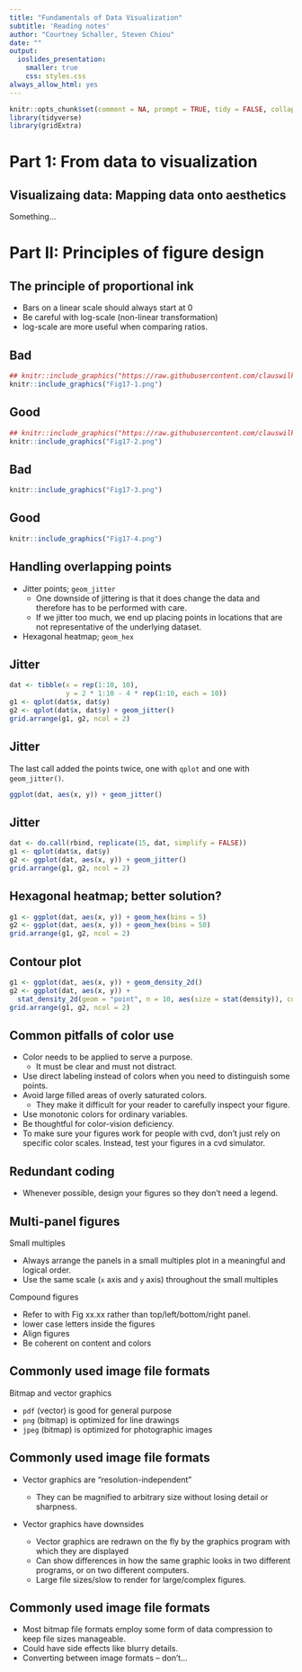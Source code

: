 ```yaml
---
title: "Fundamentals of Data Visualization"
subtitle: 'Reading notes'
author: "Courtney Schaller, Steven Chiou"
date: ""
output:
  ioslides_presentation: 
    smaller: true
    css: styles.css
always_allow_html: yes
---
```


```r
knitr::opts_chunk$set(comment = NA, prompt = TRUE, tidy = FALSE, collapse = TRUE)
library(tidyverse)
library(gridExtra)
```

# Part 1: From data to visualization

## Visualizaing data: Mapping data onto aesthetics
Something...

# Part II: Principles of figure design

## The principle of proportional ink
* Bars on a linear scale should always start at 0
* Be careful with log-scale (non-linear transformation)
* log-scale are more useful when comparing ratios.

## Bad
```r
## knitr::include_graphics("https://raw.githubusercontent.com/clauswilke/dataviz/master/_book_production/proportional_ink_files/figure-html/hawaii-income-bars-bad-1.png")
knitr::include_graphics("Fig17-1.png")
```

## Good

```r
## knitr::include_graphics("https://raw.githubusercontent.com/clauswilke/dataviz/master/_book_production/proportional_ink_files/figure-html/hawaii-income-bars-good-1.png")
knitr::include_graphics("Fig17-2.png")
```

## Bad
```r
knitr::include_graphics("Fig17-3.png")
```

## Good
```r
knitr::include_graphics("Fig17-4.png")
```

## Handling overlapping points
* Jitter points; `geom_jitter`
  * One downside of jittering is that it does change the data and therefore has to be performed with care. 
  * If we jitter too much, we end up placing points in locations that are not representative of the underlying dataset.
* Hexagonal heatmap; `geom_hex`
  
## Jitter
```r
dat <- tibble(x = rep(1:10, 10), 
              y = 2 * 1:10 - 4 * rep(1:10, each = 10))
g1 <- qplot(dat$x, dat$y)
g2 <- qplot(dat$x, dat$y) + geom_jitter()
grid.arrange(g1, g2, ncol = 2)
```

## Jitter
The last call added the points twice, one with `qplot` and one with `geom_jitter()`.
```r
ggplot(dat, aes(x, y)) + geom_jitter()
```

## Jitter
```r
dat <- do.call(rbind, replicate(15, dat, simplify = FALSE))
g1 <- qplot(dat$x, dat$y)
g2 <- ggplot(dat, aes(x, y)) + geom_jitter()
grid.arrange(g1, g2, ncol = 2)
```

## Hexagonal heatmap; better solution?
```r
g1 <- ggplot(dat, aes(x, y)) + geom_hex(bins = 5)
g2 <- ggplot(dat, aes(x, y)) + geom_hex(bins = 50)
grid.arrange(g1, g2, ncol = 2)
```

## Contour plot

```r
g1 <- ggplot(dat, aes(x, y)) + geom_density_2d()
g2 <- ggplot(dat, aes(x, y)) + 
  stat_density_2d(geom = "point", n = 10, aes(size = stat(density)), contour = F)
grid.arrange(g1, g2, ncol = 2)
```

## Common pitfalls of color use

* Color needs to be applied to serve a purpose.
    * It must be clear and must not distract.
* Use direct labeling instead of colors when you need to distinguish some points.
* Avoid large filled areas of overly saturated colors. 
    * They make it difficult for your reader to carefully inspect your figure.
* Use monotonic colors for ordinary variables.
* Be thoughtful for color-vision deficiency.
* To make sure your figures work for people with cvd, don't just rely on specific color scales. Instead, test your figures in a cvd simulator.  

## Redundant coding

* Whenever possible, design your figures so they don’t need a legend.

## Multi-panel figures

Small multiples 

* Always arrange the panels in a small multiples plot in a meaningful and logical order.
* Use the same scale (`x` axis and `y` axis) throughout the small multiples 

Compound figures

* Refer to with Fig xx.xx rather than top/left/bottom/right panel.
* lower case letters inside the figures
* Align figures
* Be coherent on content and colors

## Commonly used image file formats

Bitmap and vector graphics

* `pdf` (vector) is good for general purpose
* `png` (bitmap) is optimized for line drawings
* `jpeg` (bitmap) is optimized for photographic images

## Commonly used image file formats

* Vector graphics are "resolution-independent" 

    * They can be magnified to arbitrary size without losing detail or sharpness.

* Vector graphics have downsides

    * Vector graphics are redrawn on the fly by the graphics program with which they are displayed
    * Can show differences in how the same graphic looks in two different programs, or on two different computers. 
    * Large file sizes/slow to render for large/complex figures.
    
## Commonly used image file formats
    
* Most bitmap file formats employ some form of data compression to keep file sizes manageable.
* Could have side effects like blurry details.
*  Converting between image formats -- don't...


